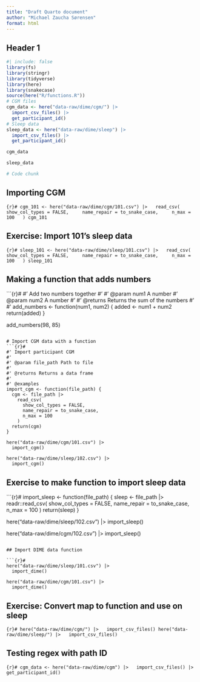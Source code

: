 ```yaml
---
title: "Draft Quarto document"
author: "Michael Zaucha Sørensen"
format: html
---
```


## Header 1

```r
#| include: false
library(fs)
library(stringr)
library(tidyverse)
library(here)
library(snakecase)
source(here("R/functions.R"))
# CGM files
cgm_data <- here("data-raw/dime/cgm/") |>
  import_csv_files() |> 
  get_participant_id()
# Sleep data
sleep_data <- here("data-raw/dime/sleep") |>
  import_csv_files() |> 
  get_participant_id()
```

```r
cgm_data

sleep_data
```


```r
# Code chunk
```

## Importing CGM
```{r}#
cgm_101 <- here("data-raw/dime/cgm/101.csv") |>
  read_csv(
    show_col_types = FALSE,
    name_repair = to_snake_case,
    n_max = 100
  )
cgm_101
```

## Exercise: Import 101's sleep data
```{r}#
sleep_101 <- here("data-raw/dime/sleep/101.csv") |>
  read_csv(
    show_col_types = FALSE,
    name_repair = to_snake_case,
    n_max = 100
  )
sleep_101
```

## Making a function that adds numbers

```{r}#
#' Add two numbers together
#'
#' @param num1 A number
#' @param num2 A number
#'
#' @returns Returns the sum of the numbers
#'
#'
add_numbers <- function(num1, num2) {
  added <- num1 + num2
  return(added)
}

add_numbers(98, 85)
```

# Import CGM data with a function
```{r}#
#' Import participant CGM
#'
#' @param file_path Path to file
#'
#' @returns Returns a data frame
#'
#' @examples
import_cgm <- function(file_path) {
  cgm <- file_path |>
    read_csv(
      show_col_types = FALSE,
      name_repair = to_snake_case,
      n_max = 100
    )
  return(cgm)
}

here("data-raw/dime/cgm/101.csv") |>
  import_cgm()

here("data-raw/dime/sleep/102.csv") |>
  import_cgm()
```

## Exercise to make function to import sleep data

```{r}#
import_sleep <- function(file_path) {
  sleep <- file_path |>
    readr::read_csv(
      show_col_types = FALSE,
      name_repair = to_snake_case,
      n_max = 100
    )
  return(sleep)
}

here("data-raw/dime/sleep/102.csv") |>
  import_sleep()

here("data-raw/dime/cgm/102.csv") |>
  import_sleep()
```

## Import DIME data function

```{r}#
here("data-raw/dime/sleep/101.csv") |>
  import_dime()

here("data-raw/dime/cgm/101.csv") |>
  import_dime()
```

## Exercise: Convert map to function and use on sleep

```{r}#
here("data-raw/dime/cgm/") |>
  import_csv_files()
here("data-raw/dime/sleep/") |>
  import_csv_files()
```

## Testing regex with path ID

```{r}#
cgm_data <- here("data-raw/dime/cgm") |>
  import_csv_files() |>
  get_participant_id()
```
